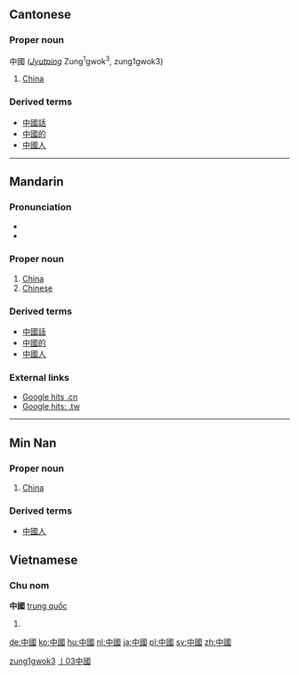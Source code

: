 {{zh-forms|[[中国]]|[[中]][[國]]}}
==Cantonese==
===Proper noun===
中國 (''[[Jyutping]]'' Zung<sup>1</sup>gwok<sup>3</sup>, zung1gwok3)

# [[China]]

===Derived terms===
*[[中國話]]
*[[中國的]]
*[[中國人]]

[[Category:yue-hk:Proper nouns|zung1gwok3]]

----

==Mandarin==
{{zh-forms|[[中国]]|[[中]][[國]]}}

===Pronunciation===
*{{IPA|/tʂʊŋ˥˥ kuɔ˧˥/}}
*{{Audio|Zh-zhongguo.ogg|Audio}}

===Proper noun===
{{cmn-proper|t|pin=Zhōngguó|pint=zhong1guo2|tra=中國|sim=中国|rs=丨03}}

# [[China]]
# [[Chinese]]

===Derived terms===
*[[中國話]]
*[[中國的]]
*[[中國人]]

===External links===
*[http://www.google.cn/search?as_q=&num=10&hl=zh-CN&btnG=Google+%E6%90%9C%E7%B4%A2&as_epq=%E4%B8%AD%E5%9B%BD&as_oq=&as_eq=&lr=&as_ft=i&as_filetype=&as_qdr=all&as_occt=any&as_dt=i&as_sitesearch=.cn&as_rights= Google hits .cn]
*[http://www.google.com.tw/search?as_q=&num=10&hl=zh-TW&btnG=Google+%E6%90%9C%E5%B0%8B&as_epq=%E4%B8%AD%E5%9C%8B&as_oq=&as_eq=&lr=&as_ft=i&as_filetype=&as_qdr=all&as_occt=any&as_dt=i&as_sitesearch=.tw&as_rights=&safe=images Google hits: .tw]

[[Category:zh-tw:Countries|丨03中國]]

----

==Min Nan==
{{zh-forms|[[中国]]|[[中]][[國]]}}

===Proper noun===
{{nan-proper|t|poj=Tiong-kok|pojt=tiong1kok4|tra=中國|sim=中国|rs=丨03}}

# [[China]]

===Derived terms===
*[[中國人]]

==Vietnamese==
===Chu nom===
'''中國''' [[trung quốc]]
# {{defn|Vietnamese}}


[[de:中國]]
[[ko:中國]]
[[hu:中國]]
[[nl:中國]]
[[ja:中國]]
[[pl:中國]]
[[sv:中國]]
[[zh:中國]]